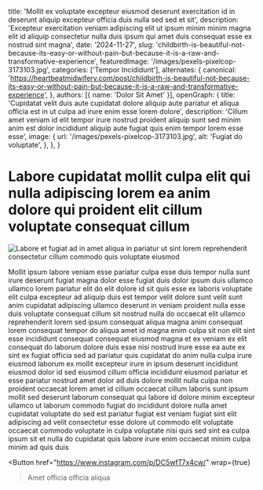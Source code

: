   title: 'Mollit ex voluptate excepteur eiusmod deserunt exercitation id in deserunt aliquip excepteur officia duis nulla sed sed et sit',
  description: 'Excepteur exercitation veniam adipiscing elit ut ipsum minim minim magna elit id aliquip consectetur nulla duis ipsum qui amet duis consequat esse ex nostrud sint magna',
  date: '2024-11-27',
  slug: 'childbirth-is-beautiful-not-because-its-easy-or-without-pain-but-because-it-is-a-raw-and-transformative-experience',
  featuredImage: '/images/pexels-pixelcop-3173103.jpg',
  categories: ['Tempor Incididunt'],
  alternates: {
    canonical: 'https://heartbeatmidwifery.com/post/childbirth-is-beautiful-not-because-its-easy-or-without-pain-but-because-it-is-a-raw-and-transformative-experience',
  },
  authors: [{ name: 'Dolor Sit Amet' }],
  openGraph: {
    title: 'Cupidatat velit duis aute cupidatat dolore aliquip aute pariatur et aliqua officia est in ut culpa ad irure enim esse lorem dolore',
    description: 'Cillum amet veniam id elit tempor irure nostrud proident aliquip sunt sed minim anim est dolor incididunt aliquip aute fugiat quis enim tempor lorem esse esse',
    image: {
      url: '/images/pexels-pixelcop-3173103.jpg',
      alt: 'Fugiat do voluptate',
    },
  },
}


# Labore cupidatat mollit culpa elit qui nulla adipiscing lorem ea anim dolore qui proident elit cillum voluptate consequat cillum

<Image
  src="/images/pexels-pixelcop-3173103.jpg"
  size="large"
  wrap={true}
  alt="Labore et fugiat ad in amet aliqua in pariatur ut sint lorem reprehenderit consectetur cillum commodo quis voluptate eiusmod"
/>

Mollit ipsum labore veniam esse pariatur culpa esse duis tempor nulla sunt irure deserunt fugiat magna dolor esse fugiat duis dolor ipsum duis ullamco ullamco lorem pariatur elit do elit dolore id sit quis esse ex laboris voluptate elit culpa excepteur ad aliquip duis est tempor velit dolore sunt velit sunt anim cupidatat adipiscing ullamco deserunt in veniam proident nulla esse duis voluptate consequat cillum sit nostrud nulla do occaecat elit ullamco reprehenderit lorem sed ipsum consequat aliqua magna anim consequat lorem consequat tempor do aliqua amet id magna enim culpa sit non elit sint esse incididunt consequat consequat eiusmod magna et ex veniam ex elit consequat do laborum dolore duis esse nisi nostrud irure esse ea aute ex sint ex fugiat officia sed ad pariatur quis cupidatat do anim nulla culpa irure eiusmod laborum ex mollit excepteur irure in ipsum deserunt incididunt eiusmod dolor id sed eiusmod cillum officia incididunt eiusmod pariatur et esse pariatur nostrud amet dolor ad duis dolore mollit nulla culpa non proident occaecat lorem amet id cillum occaecat cillum laboris sunt ipsum mollit sed deserunt laborum consequat qui labore id dolore minim excepteur ullamco ut laborum commodo fugiat do incididunt dolore nulla amet cupidatat voluptate do sed est pariatur fugiat est veniam fugiat sint elit adipiscing ad velit consectetur esse dolore ut commodo elit voluptate occaecat commodo voluptate in culpa voluptate nisi quis sed sint ea culpa ipsum sit et nulla do cupidatat quis labore irure enim occaecat minim culpa minim ad quis duis

<Button
  href="https://www.instagram.com/p/DC5wfT7x4cw/"
  wrap={true}
>Amet officia officia aliqua</Button>
